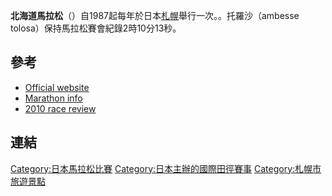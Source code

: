 {{Infobox athletics race
| bgcolour      = 
| image         = 
| imagesize     = 
| caption       = 
| date          = 9月
| location      = 日本北海道
| type          = 公路
| distance      = 馬拉松
| sponsor       = 
| beneficiary   = 
| est           =1987
| end           =
| record        =
{{ubl
|'''11.5公里'''（女）：{{JPN}} 佐治圭子 52分42秒 （2016）
|'''11.5公里'''（男）：{{JPN}} 萩原涼 49分10秒 （2013）
|'''馬拉松'''（女）：{{JPN}} 嶋原清子 2小時25分10秒 （2009）
|'''馬拉松'''（男）：{{ETH}} Ambesse Tolosa 2小時10分13秒 （1998）
}}
| homepage      = http://hokkaido-marathon.com
}}
'''北海道馬拉松'''（{{lang|ja|北海道マラソン}}）自1987起每年於日本[[札幌|札幌]]舉行一次。。托羅沙（ambesse tolosa）保持馬拉松賽會紀錄2時10分13秒。

==參考==
{{reflist}}
* [http://www.hokkaido-marathon.com/ Official website]{{Wayback|url=http://www.hokkaido-marathon.com/ |date=20120224063303 }}
* [http://marathoninfo.free.fr/historique/hokkaido.htm Marathon info]{{Wayback|url=http://marathoninfo.free.fr/historique/hokkaido.htm |date=20131111112832 }}
* [http://www.iaaf.org/news/kind=100/newsid=58111.html 2010 race review]{{Wayback|url=http://www.iaaf.org/news/kind=100/newsid=58111.html |date=20100831102101 }}

== 連結 ==
{{Commonscat|Hokkaido Marathon}}

{{日本马拉松比赛}}
{{Authority control}}

[[Category:日本馬拉松比賽|Category:日本馬拉松比賽]]
[[Category:日本主辦的國際田徑賽事|Category:日本主辦的國際田徑賽事]]
[[Category:札幌市旅遊景點|Category:札幌市旅遊景點]]